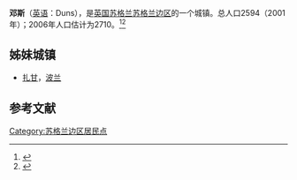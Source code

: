 {{Infobox settlement
| name                    = 邓斯
| native_name             = Duns
| settlement_type         = 城镇
| image_skyline           = Duns from Duns Law.jpg
| imagesize               = 
| image_caption           = 
| image_flag              = 
| flag_size               = 
| image_shield            = 
| shield_size             = 
| pushpin_map             = Scotland
| pushpin_label_position  = 
| pushpin_map_caption     = 在苏格兰的位置
| latd  =55.77838 |latm  =  |lats  = |latNS  = N 
| longd =2.3426 |longm = |longs = |longEW = W 
| coordinates_type        = region:ES_type:city
| coordinates_display     = inline,title
| subdivision_type        = 国家
| subdivision_name        = 英国
| subdivision_type1       = [[英国行政区划|组成国]]
| subdivision_name1       = [[苏格兰|苏格兰]]
| subdivision_type2       = [[苏格兰行政区划|单一管理区]]
| subdivision_name2       = [[苏格兰边区|苏格兰边区]]
| area_total_km2          =  
| elevation_m             =  
| population_total        = 2710
| population_as_of        = 2006年
| population_density_km2  =  
| website                 = 
| footnotes               = 
}}
'''邓斯'''（[[英语|英语]]：Duns），是[[英国|英国]][[苏格兰|苏格兰]][[苏格兰边区|苏格兰边区]]的一个城镇。总人口2594（2001年）；2006年人口估计为2710。<ref>{{cite web|publisher=Scotland's Census Results Online|title=Comparative Population Profile: Duns Locality|url=http://www.scrol.gov.uk/scrol/browser/profile.jsp?profile=Population&mainArea=duns&mainLevel=Locality|date=2001-04-29|accessdate=2008-09-02|deadurl=yes|archiveurl=https://web.archive.org/web/20110519164305/http://www.scrol.gov.uk/scrol/browser/profile.jsp?profile=Population&mainArea=duns&mainLevel=Locality|archivedate=2011-05-19}}</ref><ref>{{cite web |url=http://www.gro-scotland.gov.uk/statistics/publications-and-data |title=存档副本 |accessdate=2010-05-09  |deadurl=yes |archiveurl=https://web.archive.org/web/20090916182939/http://www.gro-scotland.gov.uk/statistics/publications-and-data |archivedate=2009-09-16 }}</ref> 

==姊妹城镇==
* [[扎甘|扎甘]]，[[波兰|波兰]]

==参考文献==
{{reflist}}

[[Category:苏格兰边区居民点|Category:苏格兰边区居民点]]